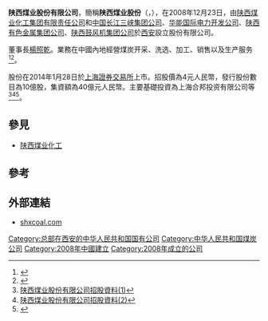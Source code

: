 '''陕西煤业股份有限公司'''，簡稱'''陕西煤业股份'''（'''{{lang-en|Shaanxi Coal Industry Co., Ltd.}}'''，{{sse|601225}}），在2008年12月23日，由[[陕西煤业化工集团有限责任公司|陕西煤业化工集团有限责任公司]]和[[中国长江三峡集团公司|中国长江三峡集团公司]]、[[华能国际电力开发公司|华能国际电力开发公司]]、[[陕西有色金属集团公司|陕西有色金属集团公司]]、[[陕西鼓风机集团公司|陕西鼓风机集团公司]]於[[西安|西安]]設立股份有限公司。

董事長[[楊照乾|楊照乾]]。業務在中國內地經營煤炭开采、洗选、加工、销售以及生产服务<ref>{{Cite web |url=http://www.shxcoal.com/web/web_content.asp?kind=360 |title=陕西煤业股份有限公司簡介 |access-date=2016-10-21 |archive-url=https://web.archive.org/web/20161025003335/http://www.shxcoal.com/web/web_content.asp?kind=360 |archive-date=2016-10-25 |dead-url=yes }}</ref><ref>{{Cite web |url=http://www.shxcoal.com/web/web_content.asp?kind=624 |title=陕西煤业股份有限公司簡介 |access-date=2016-10-21 |archive-url=https://web.archive.org/web/20161025003441/http://www.shxcoal.com/web/web_content.asp?kind=624 |archive-date=2016-10-25 |dead-url=yes }}</ref>。

股份在2014年1月28日於[[上海證券交易所|上海證券交易所]]上市。招股價為4元人民幣，發行股份數目為10億股，集資額為40億元人民幣。主要基礎投資為上海合邦投资有限公司等<ref>[http://www.sse.com.cn/disclosure/listedinfo/announcement/c/2014-01-16/601225_20140116_3.pdf 陕西煤业股份有限公司招股資料(1)]</ref><ref>[http://www.sse.com.cn/disclosure/listedinfo/announcement/c/2014-01-16/601225_20140116_4.pdf 陕西煤业股份有限公司招股資料(2)]</ref><ref>{{Cite web |url=http://www.sse.com.cn/disclosure/listedinfo/announcement/c/2014-01-16/601225_20140116_1.pdf |title=陕西煤业股份有限公司招股資料(3) |accessdate=2016-10-21 |archive-date=2019-08-14 |archive-url=https://web.archive.org/web/20190814090102/http://www.sse.com.cn/disclosure/listedinfo/announcement/c/2014-01-16/601225_20140116_1.pdf |dead-url=no }}</ref>。

==參見==
*[[陕西煤业化工|陕西煤业化工]]

==參考==
{{reflist}}

==外部連結==
*[http://www.shxcoal.com shxcoal.com] {{Wayback|url=http://www.shxcoal.com/ |date=20170328045001 }}
{{CSI-300}}
[[Category:总部在西安的中华人民共和国国有公司|Category:总部在西安的中华人民共和国国有公司]]
[[Category:中华人民共和国煤炭公司|Category:中华人民共和国煤炭公司]]
[[Category:2008年中國建立|Category:2008年中國建立]]
[[Category:2008年成立的公司|Category:2008年成立的公司]]